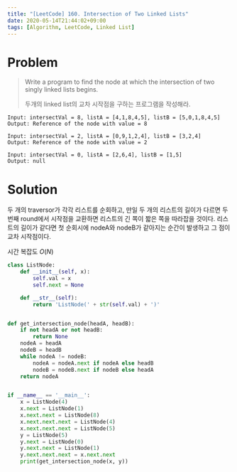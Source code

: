 ```yaml
---
title: "[LeetCode] 160. Intersection of Two Linked Lists"
date: 2020-05-14T21:44:02+09:00
tags: [Algorithm, LeetCode, Linked List]
---
```


# Problem

> Write a program to find the node at which the intersection of two singly linked lists begins.
>
> 두개의 linked list의 교차 시작점을 구하는 프로그램을 작성해라.

```
Input: intersectVal = 8, listA = [4,1,8,4,5], listB = [5,0,1,8,4,5]
Output: Reference of the node with value = 8

Input: intersectVal = 2, listA = [0,9,1,2,4], listB = [3,2,4]
Output: Reference of the node with value = 2

Input: intersectVal = 0, listA = [2,6,4], listB = [1,5]
Output: null
```

# Solution

두 개의 traversor가 각각 리스트를 순회하고, 만일 두 개의 리스트의 길이가 다르면 두번째 round에서 시작점을 교환하면 리스트의 긴 쪽이 짧은 쪽을 따라잡을 것이다. 리스트의 길이가 같다면 첫 순회시에 nodeA와 nodeB가 같아지는 순간이 발생하고 그 점이 교차 시작점이다.

시간 복잡도 $O(N)$

```py
class ListNode:
    def __init__(self, x):
        self.val = x
        self.next = None

    def __str__(self):
        return 'ListNode(' + str(self.val) + ')'


def get_intersection_node(headA, headB):
    if not headA or not headB:
        return None
    nodeA = headA
    nodeB = headB
    while nodeA != nodeB:
        nodeA = nodeA.next if nodeA else headB
        nodeB = nodeB.next if nodeB else headA
    return nodeA


if __name__ == '__main__':
    x = ListNode(4)
    x.next = ListNode(1)
    x.next.next = ListNode(8)
    x.next.next.next = ListNode(4)
    x.next.next.next = ListNode(5)
    y = ListNode(5)
    y.next = ListNode(0)
    y.next.next = ListNode(1)
    y.next.next.next = x.next.next
    print(get_intersection_node(x, y))
```
